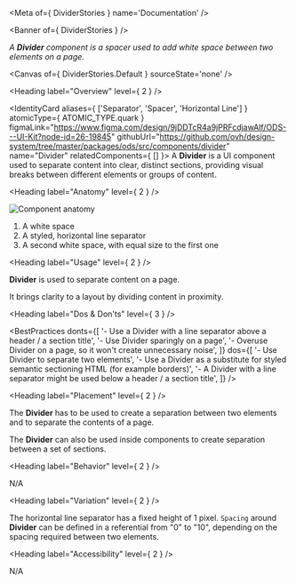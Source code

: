 
<Meta of={ DividerStories } name='Documentation' />

<Banner of={ DividerStories } />

_A **Divider** component is a spacer used to add white space between two elements on a page._

<Canvas of={ DividerStories.Default } sourceState='none' />

<Heading label="Overview" level={ 2 } />

<IdentityCard aliases={ ['Separator', 'Spacer', 'Horizontal Line'] }
              atomicType={ ATOMIC_TYPE.quark }
              figmaLink="https://www.figma.com/design/9jDDTcR4a9jPRFcdjawAlf/ODS---UI-Kit?node-id=26-19845"
              githubUrl="https://github.com/ovh/design-system/tree/master/packages/ods/src/components/divider"
              name="Divider"
              relatedComponents={ [] }>
  A **Divider** is a UI component used to separate content into clear, distinct sections, providing visual breaks
  between different elements or groups of content.
</IdentityCard>

<Heading label="Anatomy" level={ 2 } />

![Component anatomy](components/divider/anatomy.png "Component anatomy")

1. A white space
2. A styled, horizontal line separator
3. A second white space, with equal size to the first one

<Heading label="Usage" level={ 2 } />

**Divider** is used to separate content on a page.

It brings clarity to a layout by dividing content in proximity.

<Heading label="Dos & Don'ts" level={ 3 } />

<BestPractices
  donts={[
    '- Use a Divider with a line separator above a header / a section title',
    '- Use Divider sparingly on a page',
    '- Overuse Divider on a page, so it won\'t create unnecessary noise',
  ]}
  dos={[
    '- Use Divider to separate two elements',
    '- Use a Divider as a substitute for styled semantic sectioning HTML (for example borders)',
    '- A Divider with a line separator might be used below a header / a section title',
  ]}
/>

<Heading label="Placement" level={ 2 } />

The **Divider** has to be used to create a separation between two elements and to separate the contents of a page.

The **Divider** can also be used inside components to create separation between a set of sections.

<Heading label="Behavior" level={ 2 } />

N/A

<Heading label="Variation" level={ 2 } />

The horizontal line separator has a fixed height of 1 pixel.
 `Spacing` around **Divider** can be defined in a referential from "0" to "10", depending on the spacing required between two elements.

<Heading label="Accessibility" level={ 2 } />

N/A
